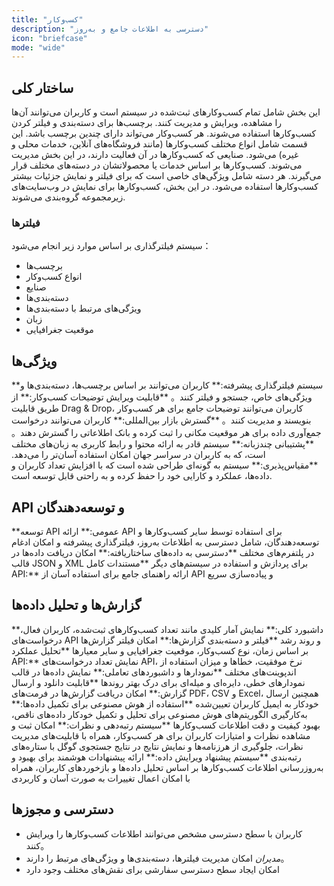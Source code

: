 ```yaml
---
title: "کسب‌وکار"
description: "دسترسی به اطلاعات جامع و به‌روز"
icon: "briefcase"
mode: "wide"
---
```


## ساختار کلی

<Card title="لیست کسب‌وکارها" icon="business-time" iconType="regular">
  این بخش شامل تمام کسب‌وکارهای ثبت‌شده در سیستم است و کاربران می‌توانند آن‌ها را مشاهده، ویرایش و مدیریت کنند.
</Card>

<CardGroup cols="2">
  <Card title="برچسب‌ها (Tags)" icon="tag">
    برچسب‌ها برای دسته‌بندی و فیلتر کردن کسب‌وکارها استفاده می‌شوند. هر کسب‌وکار می‌تواند دارای چندین برچسب باشد.
  </Card>
  <Card title="انواع کسب‌وکار (Types)" icon="clipboard-list">
    این قسمت شامل انواع مختلف کسب‌وکارها (مانند فروشگاه‌های آنلاین، خدمات محلی و غیره) می‌شود.
  </Card>
  <Card title="صنایع (Industries)" icon="industry">
    صنایعی که کسب‌وکارها در آن فعالیت دارند، در این بخش مدیریت می‌شوند.
  </Card>
  <Card title="دسته‌بندی‌ها (Categories)" icon="list">
    کسب‌وکارها بر اساس خدمات یا محصولاتشان در دسته‌های مختلف قرار می‌گیرند.
  </Card>
  <Card title="ویژگی‌ها (Attributes)" icon="sliders">
    هر دسته شامل ویژگی‌های خاصی است که برای فیلتر و نمایش جزئیات بیشتر کسب‌وکارها استفاده می‌شود.
  </Card>
  <Card title="گروه‌ها (Groups)" icon="users">
    در این بخش، کسب‌وکارها برای نمایش در وب‌سایت‌های زیرمجموعه گروه‌بندی می‌شوند.
  </Card>
</CardGroup>

### فیلترها

سیستم فیلترگذاری بر اساس موارد زیر انجام می‌شود：

- برچسب‌ها
- انواع کسب‌وکار
- صنایع
- دسته‌بندی‌ها
- ویژگی‌های مرتبط با دسته‌بندی‌ها
- زبان
- موقعیت جغرافیایی

## ویژگی‌ها

<Check>
  **سیستم فیلترگذاری پیشرفته:** کاربران می‌توانند بر اساس برچسب‌ها، دسته‌بندی‌ها و ویژگی‌های خاص، جستجو و فیلتر کنند。
</Check>

<Check>
  **قابلیت ویرایش توضیحات کسب‌وکار:** از طریق قابلیت Drag & Drop، کاربران می‌توانند توضیحات جامع برای هر کسب‌وکار بنویسند و مدیریت کنند。
</Check>

<Check>
  **گسترش بازار بین‌المللی:** کاربران می‌توانند درخواست جمع‌آوری داده برای هر موقعیت مکانی را ثبت کرده و بانک اطلاعاتی را گسترش دهند。
</Check>

<Check>
  **پشتیبانی چندزبانه:** سیستم قادر به ارائه محتوا و رابط کاربری به زبان‌های مختلف است، که به کاربران در سراسر جهان امکان استفاده آسان‌تر را می‌دهد.
</Check>

<Check>
  **مقیاس‌پذیری:** سیستم به گونه‌ای طراحی شده است که با افزایش تعداد کاربران و داده‌ها، عملکرد و کارایی خود را حفظ کرده و به راحتی قابل توسعه است.
</Check>

## API و توسعه‌دهندگان

<Check>
  **توسعه API عمومی:** ارائه API برای استفاده توسط سایر کسب‌وکارها و توسعه‌دهندگان، شامل دسترسی به اطلاعات به‌روز، فیلترگذاری پیشرفته و امکان ادغام در پلتفرم‌های مختلف
</Check>

<Check>
  **دسترسی به داده‌های ساختاریافته:** امکان دریافت داده‌ها در قالب JSON و XML برای پردازش و استفاده در سیستم‌های دیگر
</Check>

<Check>
  **مستندات کامل API:** ارائه راهنمای جامع برای استفاده آسان از API و پیاده‌سازی سریع
</Check>

## گزارش‌ها و تحلیل داده‌ها

<Check>
  **داشبورد کلی:** نمایش آمار کلیدی مانند تعداد کسب‌وکارهای ثبت‌شده، کاربران فعال، درخواست‌های API و روند رشد
</Check>

<Check>
  **فیلتر و دسته‌بندی گزارش‌ها:** امکان فیلتر گزارش‌ها بر اساس زمان، نوع کسب‌وکار، موقعیت جغرافیایی و سایر معیارها
</Check>

<Check>
  **تحلیل عملکرد API:** نمایش تعداد درخواست‌های API، نرخ موفقیت، خطاها و میزان استفاده از اندپوینت‌های مختلف
</Check>

<Check>
  **نمودارها و داشبوردهای تعاملی:** نمایش داده‌ها در قالب نمودارهای خطی، دایره‌ای و میله‌ای برای درک بهتر روندها
</Check>

<Check>
  **قابلیت دانلود و ارسال گزارش:** امکان دریافت گزارش‌ها در فرمت‌های PDF، CSV و Excel، همچنین ارسال خودکار به ایمیل کاربران تعیین‌شده
</Check>

<Check>
  **استفاده از هوش مصنوعی برای تکمیل داده‌ها:** به‌کارگیری الگوریتم‌های هوش مصنوعی برای تحلیل و تکمیل خودکار داده‌های ناقص، بهبود کیفیت و دقت اطلاعات کسب‌وکارها
</Check>

<Check>
  **سیستم رتبه‌دهی و نظرات:** امکان ثبت و مشاهده نظرات و امتیازات کاربران برای هر کسب‌وکار، همراه با قابلیت‌های مدیریت نظرات، جلوگیری از هرزنامه‌ها و نمایش نتایج در نتایج جستجوی گوگل با ستاره‌های رتبه‌بندی
</Check>

<Check>
  **سیستم پیشنهاد ویرایش داده:** ارائه پیشنهادات هوشمند برای بهبود و به‌روزرسانی اطلاعات کسب‌وکارها بر اساس تحلیل داده‌ها و بازخوردهای کاربران، همراه با امکان اعمال تغییرات به صورت آسان و کاربردی
</Check>

## دسترسی و مجوزها

- کاربران با سطح دسترسی مشخص می‌توانند اطلاعات کسب‌وکارها را ویرایش کنند。
- _مدیران_ امکان مدیریت فیلترها، دسته‌بندی‌ها و ویژگی‌های مرتبط را دارند。
- امکان ایجاد سطح دسترسی سفارشی برای نقش‌های مختلف وجود دارد